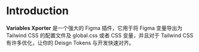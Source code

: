 # Introduction

**Variables Xporter** 是一个强大的 Figma 插件，它用于将 Figma 变量导出为 Tailwind CSS 的配置文件及 global.css 或者 CSS 变量，并且对于 Tailwind CSS 有许多优化，让你的 Deisgn Tokens 与开发快速对齐。